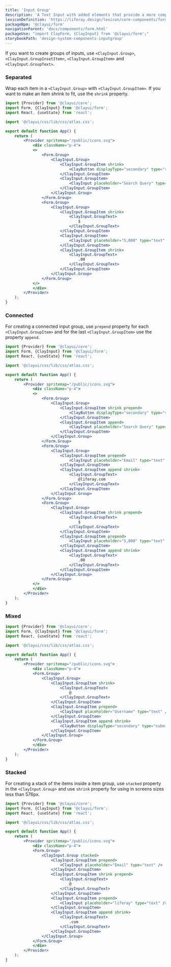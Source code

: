 ```yaml
---
title: 'Input Group'
description: 'A Text Input with added elements that provide a more complex input structure.'
lexiconDefinition: 'https://liferay.design/lexicon/core-components/forms/input-group/'
packageNpm: '@clayui/form'
navigationParent: 'docs/components/form.html'
packageUse: "import ClayForm, {ClayInput} from '@clayui/form';"
storybookPath: 'design-system-components-inputgroup'
---
```


If you want to create groups of inputs, use `<ClayInput.Group>`, `<ClayInput.GroupInsetItem>`, `<ClayInput.GroupItem>` and `<ClayInput.GroupText>`.

### Separated

Wrap each item in a `<ClayInput.Group>` with `<ClayInput.GroupItem>`. If you want to make an item shrink to fit, use the `shrink` property.

```jsx preview
import {Provider} from '@clayui/core';
import Form, {ClayInput} from '@clayui/form';
import React, {useState} from 'react';

import '@clayui/css/lib/css/atlas.css';

export default function App() {
	return (
		<Provider spritemap="/public/icons.svg">
			<div className="p-4">
  			<>
  				<Form.Group>
  					<ClayInput.Group>
  						<ClayInput.GroupItem shrink>
  							<ClayButton displayType="secondary" type="submit">Search</ClayButton>
  						</ClayInput.GroupItem>
  						<ClayInput.GroupItem>
  							<ClayInput placeholder="Search Query" type="text" />
  						</ClayInput.GroupItem>
  					</ClayInput.Group>
  				</Form.Group>
  				<Form.Group>
  					<ClayInput.Group>
  						<ClayInput.GroupItem shrink>
  							<ClayInput.GroupText>
  								$
  							</ClayInput.GroupText>
  						</ClayInput.GroupItem>
  						<ClayInput.GroupItem>
  							<ClayInput placeholder="5,000" type="text" />
  						</ClayInput.GroupItem>
  						<ClayInput.GroupItem shrink>
  							<ClayInput.GroupText>
  								.00
  							</ClayInput.GroupText>
  						</ClayInput.GroupItem>
  					</ClayInput.Group>
  				</Form.Group>
  			</>
			</div>
		</Provider>
	);
}
```

### Connected

For creating a connected input group, use `prepend` property for each `<ClayInput.GroupItem>` and for the last `<ClayInput.GroupItem>` use the property `append`.

```jsx preview
import {Provider} from '@clayui/core';
import Form, {ClayInput} from '@clayui/form';
import React, {useState} from 'react';

import '@clayui/css/lib/css/atlas.css';

export default function App() {
	return (
		<Provider spritemap="/public/icons.svg">
			<div className="p-4">
  			<>
  				<Form.Group>
  					<ClayInput.Group>
  						<ClayInput.GroupItem shrink prepend>
  							<ClayButton displayType="secondary" type="submit">Search</ClayButton>
  						</ClayInput.GroupItem>
  						<ClayInput.GroupItem append>
  							<ClayInput placeholder="Search Query" type="text" />
  						</ClayInput.GroupItem>
  					</ClayInput.Group>
  				</Form.Group>
  				<Form.Group>
  					<ClayInput.Group>
  						<ClayInput.GroupItem prepend>
  							<ClayInput placeholder="Email" type="text" />
  						</ClayInput.GroupItem>
  						<ClayInput.GroupItem append shrink>
  							<ClayInput.GroupText>
  								@liferay.com
  							</ClayInput.GroupText>
  						</ClayInput.GroupItem>
  					</ClayInput.Group>
  				</Form.Group>
  				<Form.Group>
  					<ClayInput.Group>
  						<ClayInput.GroupItem shrink prepend>
  							<ClayInput.GroupText>
  								$
  							</ClayInput.GroupText>
  						</ClayInput.GroupItem>
  						<ClayInput.GroupItem prepend>
  							<ClayInput placeholder="5,000" type="text" />
  						</ClayInput.GroupItem>
  						<ClayInput.GroupItem append shrink>
  							<ClayInput.GroupText>
  								.00
  							</ClayInput.GroupText>
  						</ClayInput.GroupItem>
  					</ClayInput.Group>
  				</Form.Group>
  			</>
			</div>
		</Provider>
	);
}
```

### Mixed

```jsx preview
import {Provider} from '@clayui/core';
import Form, {ClayInput} from '@clayui/form';
import React, {useState} from 'react';

import '@clayui/css/lib/css/atlas.css';

export default function App() {
	return (
		<Provider spritemap="/public/icons.svg">
			<div className="p-4">
  			<Form.Group>
  				<ClayInput.Group>
  					<ClayInput.GroupItem shrink>
  						<ClayInput.GroupText>
  							@
  						</ClayInput.GroupText>
  					</ClayInput.GroupItem>
  					<ClayInput.GroupItem prepend>
  						<ClayInput placeholder="Username" type="text" />
  					</ClayInput.GroupItem>
  					<ClayInput.GroupItem append shrink>
  						<ClayButton displayType="secondary" type="submit">Submit</ClayButton>
  					</ClayInput.GroupItem>
  				</ClayInput.Group>
  			</Form.Group>
			</div>
		</Provider>
	);
}
```

### Stacked

For creating a stack of the items inside a item group, use `stacked` property in the `<ClayInput.Group>` and use `shrink` property for using in screens sizes less than 576px.

```jsx preview
import {Provider} from '@clayui/core';
import Form, {ClayInput} from '@clayui/form';
import React, {useState} from 'react';

import '@clayui/css/lib/css/atlas.css';

export default function App() {
	return (
		<Provider spritemap="/public/icons.svg">
			<div className="p-4">
  			<Form.Group>
  				<ClayInput.Group stacked>
  					<ClayInput.GroupItem prepend>
  						<ClayInput placeholder="Email" type="text" />
  					</ClayInput.GroupItem>
  					<ClayInput.GroupItem shrink prepend>
  						<ClayInput.GroupText>
  							@
  						</ClayInput.GroupText>
  					</ClayInput.GroupItem>
  					<ClayInput.GroupItem prepend>
  						<ClayInput placeholder="liferay" type="text" />
  					</ClayInput.GroupItem>
  					<ClayInput.GroupItem append shrink>
  						<ClayInput.GroupText>
  							.com
  						</ClayInput.GroupText>
  					</ClayInput.GroupItem>
  				</ClayInput.Group>
  			</Form.Group>
			</div>
		</Provider>
	);
}
```
